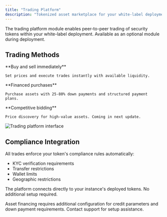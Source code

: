 ```yaml
---
title: "Trading Platform"
description: "Tokenized asset marketplace for your white-label deployment"
---
```


The trading platform module enables peer-to-peer trading of security tokens within your white-label deployment. Available as an optional module during deployment.

## Trading Methods

<Columns cols={3}>
  <Card title="Direct Trading" icon="check">
    **Buy and sell immediately**
    
    Set prices and execute trades instantly with available liquidity.
  </Card>
  
  <Card title="Asset Financing" icon="credit-card">
    **Financed purchases**
    
    Purchase assets with 25-80% down payments and structured payment plans.
  </Card>
  
  <Card title="Auctions" icon="gavel">
    **Competitive bidding**
    
    Price discovery for high-value assets. Coming in next update.
  </Card>
</Columns>

<img src="/images/trading-interface.png" alt="Trading platform interface" />

## Compliance Integration

All trades enforce your token's compliance rules automatically:
- KYC verification requirements
- Transfer restrictions
- Wallet limits
- Geographic restrictions

The platform connects directly to your instance's deployed tokens. No additional setup required.

<Note>
Asset financing requires additional configuration for credit parameters and down payment requirements. Contact support for setup assistance.
</Note>
